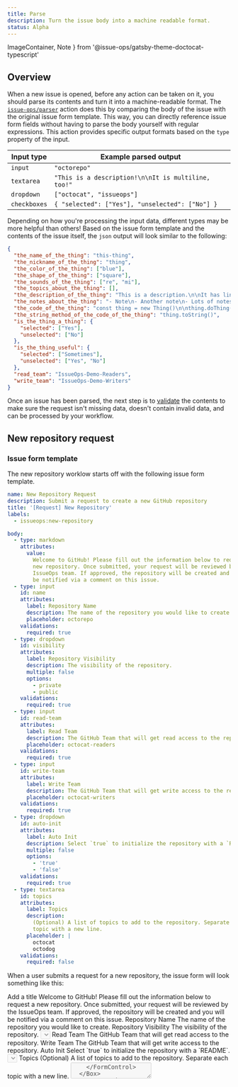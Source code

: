 ```yaml
---
title: Parse
description: Turn the issue body into a machine readable format.
status: Alpha
---
```


  ImageContainer,
  Note
} from '@issue-ops/gatsby-theme-doctocat-typescript'

## Overview

When a new issue is opened, before any action can be taken on it, you should
parse its contents and turn it into a machine-readable format. The
[`issue-ops/parser`](https://github.com/issue-ops/parser) action does this by
comparing the body of the issue with the original issue form template. This way,
you can directly reference issue form fields without having to parse the body
yourself with regular expressions. This action provides specific output formats
based on the `type` property of the input.

| Input type   | Example parsed output                               |
| ------------ | --------------------------------------------------- |
| `input`      | `"octorepo"`                                        |
| `textarea`   | `"This is a description!\n\nIt is multiline, too!"` |
| `dropdown`   | `["octocat", "issueops"]`                           |
| `checkboxes` | `{ "selected": ["Yes"], "unselected": ["No"] }`     |

Depending on how you're processing the input data, different types may be more
helpful than others! Based on the issue form template and the contents of the
issue itself, the `json` output will look similar to the following:

```json
{
  "the_name_of_the_thing": "this-thing",
  "the_nickname_of_the_thing": "thing",
  "the_color_of_the_thing": ["blue"],
  "the_shape_of_the_thing": ["square"],
  "the_sounds_of_the_thing": ["re", "mi"],
  "the_topics_about_the_thing": [],
  "the_description_of_the_thing": "This is a description.\n\nIt has lines.",
  "the_notes_about_the_thing": "- Note\n- Another note\n- Lots of notes",
  "the_code_of_the_thing": "const thing = new Thing()\n\nthing.doThing()",
  "the_string_method_of_the_code_of_the_thing": "thing.toString()",
  "is_the_thing_a_thing": {
    "selected": ["Yes"],
    "unselected": ["No"]
  },
  "is_the_thing_useful": {
    "selected": ["Sometimes"],
    "unselected": ["Yes", "No"]
  },
  "read_team": "IssueOps-Demo-Readers",
  "write_team": "IssueOps-Demo-Writers"
}
```

Once an issue has been parsed, the next step is to
[validate](/states-and-transitions/validate) the contents to make sure the
request isn't missing data, doesn't contain invalid data, and can be processed
by your workflow.

## New repository request

### Issue form template

The new repository worklow starts off with the following issue form template.

```yaml
name: New Repository Request
description: Submit a request to create a new GitHub repository
title: '[Request] New Repository'
labels:
  - issueops:new-repository

body:
  - type: markdown
    attributes:
      value:
        Welcome to GitHub! Please fill out the information below to request a
        new repository. Once submitted, your request will be reviewed by the
        IssueOps team. If approved, the repository will be created and you will
        be notified via a comment on this issue.
  - type: input
    id: name
    attributes:
      label: Repository Name
      description: The name of the repository you would like to create.
      placeholder: octorepo
    validations:
      required: true
  - type: dropdown
    id: visibility
    attributes:
      label: Repository Visibility
      description: The visibility of the repository.
      multiple: false
      options:
        - private
        - public
    validations:
      required: true
  - type: input
    id: read-team
    attributes:
      label: Read Team
      description: The GitHub Team that will get read access to the repository.
      placeholder: octocat-readers
    validations:
      required: true
  - type: input
    id: write-team
    attributes:
      label: Write Team
      description: The GitHub Team that will get write access to the repository.
      placeholder: octocat-writers
    validations:
      required: true
  - type: dropdown
    id: auto-init
    attributes:
      label: Auto Init
      description: Select `true` to initialize the repository with a `README`.
      multiple: false
      options:
        - 'true'
        - 'false'
    validations:
      required: true
  - type: textarea
    id: topics
    attributes:
      label: Topics
      description:
        (Optional) A list of topics to add to the repository. Separate each
        topic with a new line.
      placeholder: |
        octocat
        octodog
    validations:
      required: false
```

When a user submits a request for a new repository, the issue form will look
something like this:

<ImageContainer>
  <Box as="form">
    <FormControl>
      <FormControl.Label>Add a title</FormControl.Label>
      <TextInput
        required={true}
        block={true}
        disabled={true}
        value={'[Request] New Repository'}
      />
    </FormControl>
    Welcome to GitHub! Please fill out the information below to request a new repository.
    Once submitted, your request will be reviewed by the IssueOps team. If approved,
    the repository will be created and you will be notified via a comment on this
    issue.
    <FormControl>
      <FormControl.Label>Repository Name</FormControl.Label>
      <FormControl.Caption>
        The name of the repository you would like to create.
      </FormControl.Caption>
      <TextInput required={true} disabled={true} placeholder={'octorepo'} />
    </FormControl>
    <FormControl>
      <FormControl.Label>Repository Visibility</FormControl.Label>
      <FormControl.Caption>
        The visibility of the repository.
      </FormControl.Caption>
      <Select disabled>
        <Select.Option value="one">Private</Select.Option>
        <Select.Option value="two">Public</Select.Option>
      </Select>
    </FormControl>
    <FormControl>
      <FormControl.Label>Read Team</FormControl.Label>
      <FormControl.Caption>
        The GitHub Team that will get read access to the repository.
      </FormControl.Caption>
      <TextInput
        required={true}
        disabled={true}
        placeholder={'octocat-readers'}
      />
    </FormControl>
    <FormControl>
      <FormControl.Label>Write Team</FormControl.Label>
      <FormControl.Caption>
        The GitHub Team that will get write access to the repository.
      </FormControl.Caption>
      <TextInput
        required={true}
        disabled={true}
        placeholder={'octocat-writers'}
      />
    </FormControl>
    <FormControl>
      <FormControl.Label>Auto Init</FormControl.Label>
      <FormControl.Caption>
        Select `true` to initialize the repository with a `README`.
      </FormControl.Caption>
      <Select disabled>
        <Select.Option value="one">true</Select.Option>
        <Select.Option value="two">false</Select.Option>
      </Select>
    </FormControl>
    <FormControl>
      <FormControl.Label>Topics</FormControl.Label>
      <FormControl.Caption>
        (Optional) A list of topics to add to the repository. Separate each
        topic with a new line.
      </FormControl.Caption>
      <Textarea disabled placeholder={'octocat\noctodog'} />
    </FormControl>
  </Box>
</ImageContainer>

### GitHub Actions workflow

Creating an issue will kick off the start of the IssueOps process. However, in
order to do anything with the request, we need to parse the issue body and
extract the information we need to get approval and create a repository.

<Note>Check the workflow comments for useful tips!</Note>

```yaml
name: Issue Opened/Edited/Reopened

# At minimum, the issue body should be parsed any time an issue is opened,
# edited, or reopened. This ensures that the most up to date information is
# validated.
on:
  issues:
    types:
      - opened
      - edited
      - reopened

jobs:
  # Different request types may have different inputs. For example, a new
  # repository request may have different inputs than a repository transfer
  # request. You can create multiple jobs to parse different types of requests
  # in the same workflow. Labels can be used to control which jobs run for
  # which types of requests.
  new-repository-request:
    name: New Repository Request
    runs-on: ubuntu-latest

    # Assign labels for different types of requests, and use those labels to
    # trigger different workflows, jobs, and steps.
    if: contains(github.event.issue.labels.*.name, 'issueops:new-repository')

    # Initially, this workflow only needs permissions to read issues and
    # contents. This will be expanded later as we build additional
    # functionality.
    permissions:
      contents: read
      issues: read

    steps:
      # Get the repository contents. This lets the workflow reference files in
      # the repository such as the issue form template.
      - name: Checkout
        id: checkout
        uses: actions/checkout@vX.X.X

      - name: Parse Issue
        id: parse
        uses: issue-ops/parser@vX.X.X
        with:
          body: ${{ github.event.issue.body }}
          issue-form-template: new-repository-request.yml

      - name: Output the Parsed Issue
        id: output
        run: echo ${{ steps.parse.outputs.json }}
```

## Next steps

At this point, our issue has successfully transitioned into the `Parsed` state.
This means that we have a machine-readable representation of the request that
can be further processed by our workflows. However, we don't know if the request
actually contains valid information! The next transition involves validating the
parsed request against a set of rules to make sure it's ready to be processed.

[Continue to the next section to learn about validation.](/states-and-transitions/validate)
